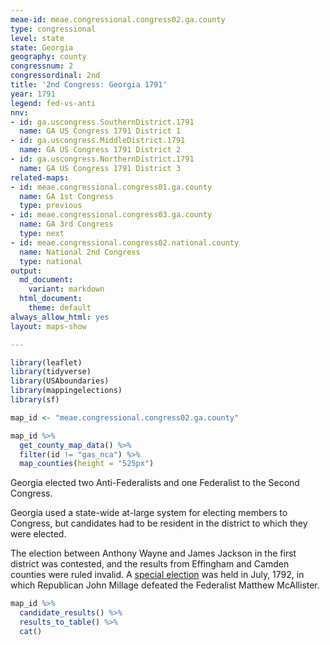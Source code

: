 ```yaml
---
meae-id: meae.congressional.congress02.ga.county
type: congressional
level: state
state: Georgia
geography: county
congressnum: 2
congressordinal: 2nd
title: '2nd Congress: Georgia 1791'
year: 1791
legend: fed-vs-anti
nnv:
- id: ga.uscongress.SouthernDistrict.1791
  name: GA US Congress 1791 District 1
- id: ga.uscongress.MiddleDistrict.1791
  name: GA US Congress 1791 District 2
- id: ga.uscongress.NorthernDistrict.1791
  name: GA US Congress 1791 District 3
related-maps:
- id: meae.congressional.congress01.ga.county
  name: GA 1st Congress
  type: previous
- id: meae.congressional.congress03.ga.county
  name: GA 3rd Congress
  type: next
- id: meae.congressional.congress02.national.county
  name: National 2nd Congress
  type: national
output:
  md_document:
    variant: markdown
  html_document:
    theme: default
always_allow_html: yes
layout: maps-show

---
```


```r
library(leaflet)
library(tidyverse)
library(USAboundaries)
library(mappingelections)
library(sf)

map_id <- "meae.congressional.congress02.ga.county"
```

<div class="map">

```r
map_id %>%
  get_county_map_data() %>%
  filter(id != "gas_nca") %>% 
  map_counties(height = "525px") 
```

</div>

Georgia elected two Anti-Federalists and one Federalist to the Second Congress. 

Georgia used a state-wide at-large system for electing members to Congress, but candidates had to be resident in the district to which they were elected.

The election between Anthony Wayne and James Jackson in the first district was contested, and the results from Effingham and Camden counties were ruled invalid. A [special election](http://elections.lib.tufts.edu/catalog/tufts:ga.uscongress.special.1792) was held in July, 1792, in which Republican John Millage defeated the Federalist Matthew McAllister.

<div class="results-table">

```r
map_id %>%
  candidate_results() %>%
  results_to_table() %>%
  cat()
```

</div>
